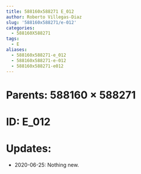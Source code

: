 ```yaml
---
title: 588160x588271 E_012
author: Roberto Villegas-Diaz
slug: '588160x588271/e-012'
categories:
  - 588160X588271
tags:
  - E
aliases:
  - 588160x588271-e_012
  - 588160x588271-e-012
  - 588160x588271-e012
---
```


# **Parents**: 588160 $\times$ 588271
# **ID**: E_012
# **Updates**: 
 - 2020-06-25: Nothing new.
